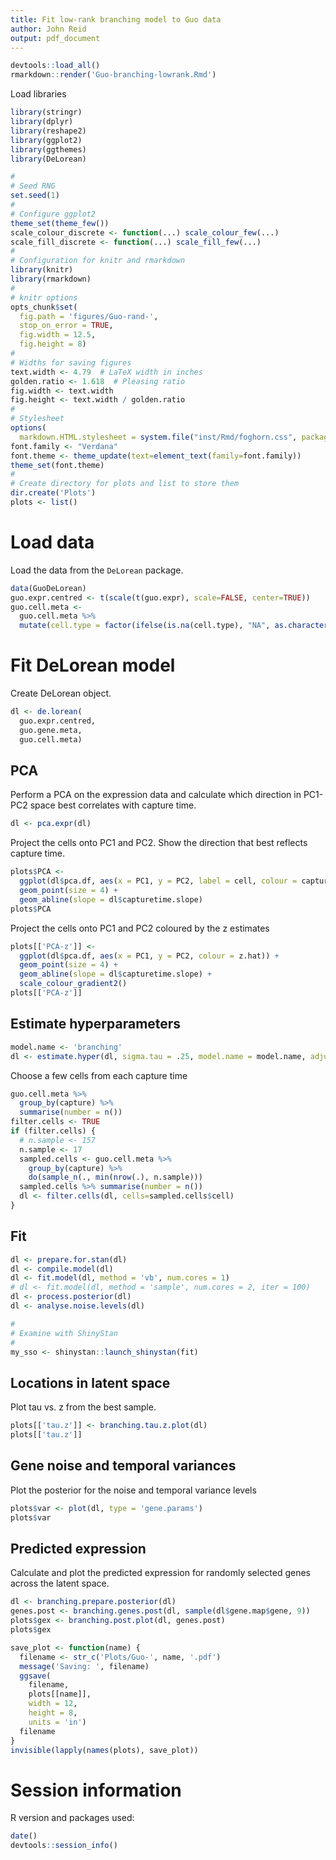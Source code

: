 ```yaml
---
title: Fit low-rank branching model to Guo data
author: John Reid
output: pdf_document
---
```


```r
devtools::load_all()
rmarkdown::render('Guo-branching-lowrank.Rmd')
```


Load libraries
```r
library(stringr)
library(dplyr)
library(reshape2)
library(ggplot2)
library(ggthemes)
library(DeLorean)
```


```r
#
# Seed RNG
set.seed(1)
#
# Configure ggplot2
theme_set(theme_few())
scale_colour_discrete <- function(...) scale_colour_few(...)
scale_fill_discrete <- function(...) scale_fill_few(...)
#
# Configuration for knitr and rmarkdown
library(knitr)
library(rmarkdown)
#
# knitr options
opts_chunk$set(
  fig.path = 'figures/Guo-rand-',
  stop_on_error = TRUE,
  fig.width = 12.5,
  fig.height = 8)
#
# Widths for saving figures
text.width <- 4.79  # LaTeX width in inches
golden.ratio <- 1.618  # Pleasing ratio
fig.width <- text.width
fig.height <- text.width / golden.ratio
#
# Stylesheet
options(
  markdown.HTML.stylesheet = system.file("inst/Rmd/foghorn.css", package="DeLorean"))
font.family <- "Verdana"
font.theme <- theme_update(text=element_text(family=font.family))
theme_set(font.theme)
#
# Create directory for plots and list to store them
dir.create('Plots')
plots <- list()
```


# Load data
Load the data from the `DeLorean` package.
```r
data(GuoDeLorean)
guo.expr.centred <- t(scale(t(guo.expr), scale=FALSE, center=TRUE))
guo.cell.meta <-
  guo.cell.meta %>%
  mutate(cell.type = factor(ifelse(is.na(cell.type), "NA", as.character(cell.type))))
```


# Fit DeLorean model

Create DeLorean object.
```r
dl <- de.lorean(
  guo.expr.centred,
  guo.gene.meta,
  guo.cell.meta)
```


## PCA
Perform a PCA on the expression data and calculate which direction in PC1-PC2 space best
correlates with capture time.
```r
dl <- pca.expr(dl)
```

Project the cells onto PC1 and PC2. Show the direction that best reflects capture time.
```r
plots$PCA <-
  ggplot(dl$pca.df, aes(x = PC1, y = PC2, label = cell, colour = capture, shape = cell.type)) +
  geom_point(size = 4) +
  geom_abline(slope = dl$capturetime.slope)
plots$PCA
```

Project the cells onto PC1 and PC2 coloured by the z estimates
```r
plots[['PCA-z']] <-
  ggplot(dl$pca.df, aes(x = PC1, y = PC2, colour = z.hat)) +
  geom_point(size = 4) +
  geom_abline(slope = dl$capturetime.slope) +
  scale_colour_gradient2()
plots[['PCA-z']]
```


## Estimate hyperparameters
```r
model.name <- 'branching'
dl <- estimate.hyper(dl, sigma.tau = .25, model.name = model.name, adjust.cell.sizes = FALSE)
```

Choose a few cells from each capture time
```r
guo.cell.meta %>%
  group_by(capture) %>%
  summarise(number = n())
filter.cells <- TRUE
if (filter.cells) {
  # n.sample <- 157
  n.sample <- 17
  sampled.cells <- guo.cell.meta %>%
    group_by(capture) %>%
    do(sample_n(., min(nrow(.), n.sample)))
  sampled.cells %>% summarise(number = n())
  dl <- filter.cells(dl, cells=sampled.cells$cell)
}
```


## Fit
```r
dl <- prepare.for.stan(dl)
dl <- compile.model(dl)
dl <- fit.model(dl, method = 'vb', num.cores = 1)
# dl <- fit.model(dl, method = 'sample', num.cores = 2, iter = 100)
dl <- process.posterior(dl)
dl <- analyse.noise.levels(dl)
```

```r
#
# Examine with ShinyStan
#
my_sso <- shinystan::launch_shinystan(fit)
```


## Locations in latent space
Plot tau vs. z from the best sample.
```r
plots[['tau.z']] <- branching.tau.z.plot(dl)
plots[['tau.z']]
```


## Gene noise and temporal variances
Plot the posterior for the noise and temporal variance levels
```r
plots$var <- plot(dl, type = 'gene.params')
plots$var
```


## Predicted expression
Calculate and plot the predicted expression for randomly selected genes across the latent space.
```r
dl <- branching.prepare.posterior(dl)
genes.post <- branching.genes.post(dl, sample(dl$gene.map$gene, 9))
plots$gex <- branching.post.plot(dl, genes.post)
plots$gex
```


```r
save_plot <- function(name) {
  filename <- str_c('Plots/Guo-', name, '.pdf')
  message('Saving: ', filename)
  ggsave(
    filename,
    plots[[name]],
    width = 12,
    height = 8,
    units = 'in')
  filename
}
invisible(lapply(names(plots), save_plot))
```


# Session information
R version and packages used:
```r
date()
devtools::session_info()
```
